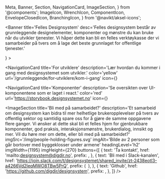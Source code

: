   Meta,
  Banner,
  Section,
  NavigationCard,
  ImageSection,
} from '@components';
  ImageIcon,
  WrenchIcon,
  ComponentIcon,
  EnvelopeClosedIcon,
  BranchingIcon,
} from '@navikt/aksel-icons';


<Meta
  title='Velkommen'
  description='Velkommen til Felles designsystem. Her vil du finne grunnleggende designelementer og komponenter du kan bruke når du utvikler tjenester'
/>

<Banner
  title='Felles Designsystem'
  desc='Felles designsystem består av grunnleggende designelementer, komponenter og mønstre du kan bruke når du utvikler tjenester. Vi håper dette kan bli en felles verktøykasse der vi samarbeider på tvers om å lage det beste grunnlaget for offentlige tjenester.'
></Banner>

<Section title='Kom i gang'>
  <NavigationCard
    title='For designere'
    description='Lær hvordan du kommer i gang med designsystemet som designer.'
    color='blue'
    url='/grunnleggende/for-designere/kom-i-gang'
    icon={<ImageIcon fontSize={34} />}
  ></NavigationCard>

<NavigationCard
  title='For utviklere'
  description='Lær hvordan du kommer i gang med designsystemet som utvikler.'
  color='yellow'
  url='/grunnleggende/for-utviklere/kom-i-gang'
  icon={<WrenchIcon fontSize={36} />}
></NavigationCard>

  <NavigationCard
    title='Komponenter'
    description='Se oversikten over UI-komponentene som er laget i react.'
    color='red'
    url='https://storybook.designsystemet.no'
    icon={<ComponentIcon fontSize={34} />}
  ></NavigationCard>
</Section>

<ImageSection
  title='Bli med på samarbeidet?'
  description='Et samarbeid om designsystem kan bidra til mer helhetlige brukeropplevelser på tvers av offentlig sektor og samtidig spare oss for å gjøre de samme oppgavene flere ganger. Vi ønsker at dette skal bli et felles hjem for gjenbrukbare komponenter, god praksis, interaksjonsmønstre, brukerdialog, innsikt og mer. Vil du høre mer om dette, eller bli med på samarbeidet?'
  imgSrc='/img/people-holding-figures.svg'
  imgAlt='Bilde av 2 personer som går bortover med byggeklosser under armene'
  headingLevel='h2'
  imgWidth={1195}
  imgHeight={270}
  buttons={[
    {
      text: 'Ta kontakt',
      href: 'mailto:designsystem@digdir.no',
      prefix: <EnvelopeClosedIcon fontSize={24} />,
    },
    {
      text: 'Bli med i Slack-kanalen',
      href: 'https://join.slack.com/t/designsystemet/shared_invite/zt-2438eotl3-a4266Vd2IeqMWO8TBw5PrQ',
      prefix: (
        <img
          src='img/slack-logo.png'
          alt=''
        />
      ),
    },
    {
      text: 'Github',
      href: 'https://github.com/digdir/designsystem',
      prefix: <BranchingIcon fontSize={24} />,
    },
  ]}
/>
